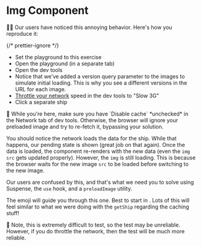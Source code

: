 # Img Component

<EpicVideo url="https://www.epicreact.dev/workshops/react-suspense/img-component" />

👨‍💼 Our users have noticed this annoying behavior. Here's how you reproduce it:

{/* prettier-ignore */}
- Set the playground to this exercise
- <LinkToApp to="/">Open the playground</LinkToApp> (in a separate tab)
- Open the dev tools
- Notice that we've added a version query parameter to the images to simulate
  initial loading. This is why you see a different versions in the URL for
  each image.
- [Throttle your network](https://developer.chrome.com/docs/devtools/network/reference#throttling) speed in the dev tools to "Slow 3G"
- Click a separate ship

<callout-warning>
	🚨 While you're here, make sure you have `Disable cache` *unchecked* in the
	Network tab of dev tools. Otherwise, the browser will ignore your preloaded
	image and try to re-fetch it, bypassing your solution.
</callout-warning>

You should notice the network loads the data for the ship. While that happens,
our pending state is shown (great job on that again). Once the data is loaded,
the component re-renders with the new data (even the `img` `src` gets updated
properly). However, the `img` is still loading. This is because the browser
waits for the new image `src` to be loaded before switching to the new image.

Our users are confused by this, and that's what we need you to solve using
Suspense, the `use` hook, and a `preloadImage` utility.

The emoji will guide you through this one.
Best to start in <InlineFile file="utils.tsx" />. Lots of this will feel similar
to what we were doing with the `getShip` regarding the caching stuff!

<callout-warning>
	🚨 Note, this is extremely difficult to test, so the test may be unreliable.
	However, if you do throttle the network, then the test will be much more
	reliable.
</callout-warning>
